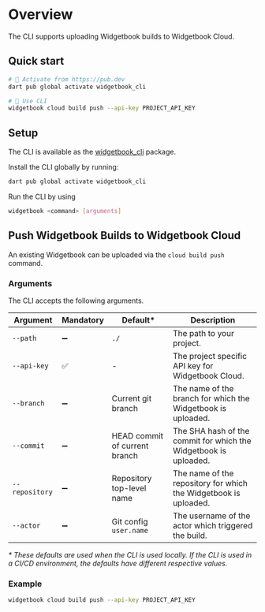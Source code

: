 # Overview

The CLI supports uploading Widgetbook builds to Widgetbook Cloud.

## Quick start

```bash
# 🎯 Activate from https://pub.dev
dart pub global activate widgetbook_cli

# 🚀 Use CLI
widgetbook cloud build push --api-key PROJECT_API_KEY
```

## Setup

The CLI is available as the [widgetbook_cli](https://pub.dev/packages/widgetbook_cli) package.

Install the CLI globally by running:

```bash
dart pub global activate widgetbook_cli
```

Run the CLI by using

```bash
widgetbook <command> [arguments]
```

## Push Widgetbook Builds to Widgetbook Cloud

An existing Widgetbook can be uploaded via the `cloud build push` command.

### Arguments

The CLI accepts the following arguments.

| Argument       | Mandatory | Default\*                     | Description                                                      |
| -------------- | --------- | ----------------------------- | ---------------------------------------------------------------- |
| `--path`       | ➖        | `./`                          | The path to your project.                                        |
| `--api-key`    | ✅        | -                             | The project specific API key for Widgetbook Cloud.               |
| `--branch`     | ➖        | Current git branch            | The name of the branch for which the Widgetbook is uploaded.     |
| `--commit`     | ➖        | HEAD commit of current branch | The SHA hash of the commit for which the Widgetbook is uploaded. |
| `--repository` | ➖        | Repository top-level name     | The name of the repository for which the Widgetbook is uploaded. |
| `--actor`      | ➖        | Git config `user.name`        | The username of the actor which triggered the build.             |

_\* These defaults are used when the CLI is used locally.
If the CLI is used in a CI/CD environment, the defaults have different respective values._

### Example

```bash
widgetbook cloud build push --api-key PROJECT_API_KEY
```
